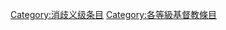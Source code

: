 {{catmore1|[[Wikipedia:基督教专题|Wikipedia:基督教专题]]}}
{{Articles by Quality|topic=基督教|project=基督教|format=TOC}}
{{emptycat}}

[[Category:消歧义级条目|Category:消歧义级条目]][[Category:各等級基督教條目|Category:各等級基督教條目]]